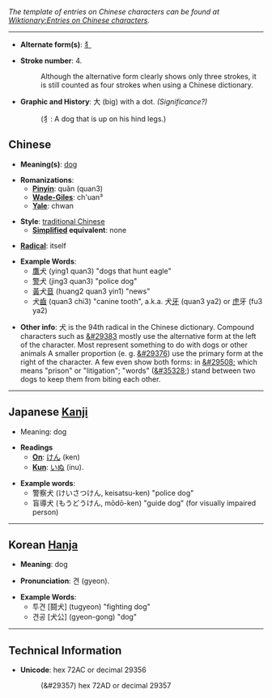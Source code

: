 ''The template of entries on Chinese characters can be found at [[Wiktionary:Entries on Chinese characters]].''

----

* '''Alternate form(s)''': [[犭]]

* '''Stroke number''': 4. 
*: Although the alternative form clearly shows only three strokes, it is still counted as four strokes when using a Chinese dictionary. 

* '''Graphic and History''': 大 (big) with a dot. ''(Significance?)''
*: (犭: A dog that is up on his hind legs.)

== Chinese ==

* '''Meaning(s)''': [[dog]]

* '''Romanizations''': 
** '''[[Pinyin]]''': quǎn (quan3) 
** '''[[Wade-Giles]]''': ch'uan³
** '''[[Yale]]''': chwan

* '''Style''': [[traditional Chinese]]
** '''[[simplified Chinese | Simplified]] equivalent''': none

* '''[[Wiktionary:Chinese radical | Radical]]''': itself

* '''Example Words''': 
** [[鷹]]犬 (ying1 quan3) "dogs that hunt eagle"
** [[警]]犬 (jing3 quan3) "police dog"
** [[黃]]犬[[音]] (huang2 quan3 yin1) "news"
** 犬[[齒]] (quan3 chi3) "canine tooth", a.k.a. 犬[[牙]] (quan3 ya2) or [[虎]]牙 (fu3 ya2)

* '''Other info''': &#29356; is the 94th radical in the Chinese dictionary.  Compound characters such as [[&#29383]] mostly use the alternative form at the left of the character.  Most represent something to do with dogs or other animals A smaller proportion (e. g. [[&#29376]]) use the primary form at the right of the character.  A few even show both forms: in [[&#29508;]] which means "prison" or "litigation"; "words" ([[&#35328;]])  stand between two dogs to keep them from biting each other.



----


== Japanese [[Kanji]] ==

* Meaning: dog

*'''Readings'''
** '''[[On]]''': [[けん]] (ken)
** '''[[Kun]]''': [[いぬ]] (inu).

* '''Example words''':
** 警察犬 (けいさつけん, keisatsu-ken) "police dog"
** 盲導犬 (もうどうけん, mōdō-ken) "guide dog" (for visually impaired person)

----


== Korean [[Hanja]] ==

* '''Meaning''': dog

* '''Pronunciation''': 견 (gyeon). 

* '''Example Words''': 
** 투견 [鬪犬] (tugyeon) "fighting dog"
** 견공 [犬公] (gyeon-gong) "dog"



----


== Technical Information ==

* '''Unicode''': hex 72AC or decimal 29356
*: (&#29357) hex 72AD or decimal 29357